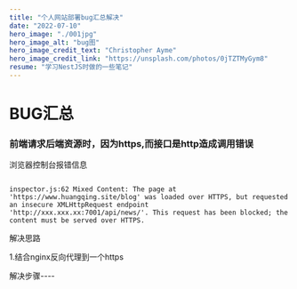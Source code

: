 ---
title: "个人网站部署bug汇总解决"
date: "2022-07-10"
hero_image: "./001jpg"
hero_image_alt: "bug图"
hero_image_credit_text: "Christopher Ayme"
hero_image_credit_link: "https://unsplash.com/photos/0jTZTMyGym8"
resume: "学习NestJS时做的一些笔记"
---

# BUG汇总

### 前端请求后端资源时，因为https,而接口是http造成调用错误

浏览器控制台报错信息

```log

inspector.js:62 Mixed Content: The page at 'https://www.huangqing.site/blog' was loaded over HTTPS, but requested an insecure XMLHttpRequest endpoint 'http://xxx.xxx.xx:7001/api/news/'. This request has been blocked; the content must be served over HTTPS.

```

解决思路

1.结合nginx反向代理到一个https

解决步骤----